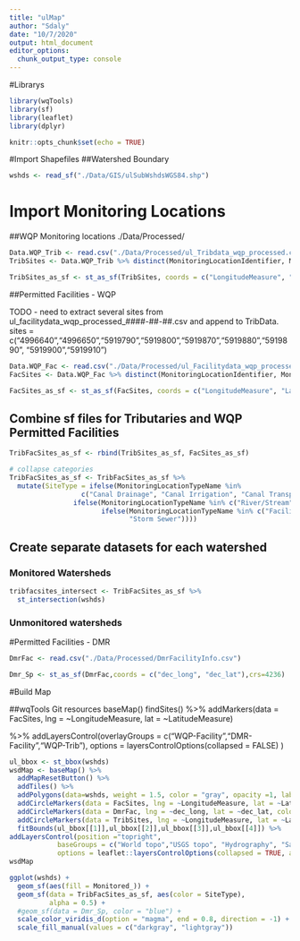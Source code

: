 ```yaml
---
title: "ulMap"
author: "Sdaly"
date: "10/7/2020"
output: html_document
editor_options: 
  chunk_output_type: console
---
```


#Librarys

```r
library(wqTools)
library(sf)
library(leaflet)
library(dplyr)
```

```r
knitr::opts_chunk$set(echo = TRUE)
```

#Import Shapefiles
##Watershed Boundary

```r
wshds <- read_sf("./Data/GIS/ulSubWshdsWGS84.shp")
```

# Import Monitoring Locations
##WQP Monitoring locations
./Data/Processed/
```r
Data.WQP_Trib <- read.csv("./Data/Processed/ul_Tribdata_wqp_processed.csv")
TribSites <- Data.WQP_Trib %>% distinct(MonitoringLocationIdentifier, MonitoringLocationName, MonitoringLocationTypeName, LatitudeMeasure,LongitudeMeasure)

TribSites_as_sf <- st_as_sf(TribSites, coords = c("LongitudeMeasure", "LatitudeMeasure"), crs = 4326, dim = "XY") #CRS = WGS84

```

##Permitted Facilities - WQP

TODO - need to extract several sites from ul_facilitydata_wqp_processed_####-##-##.csv and append to TribData. sites = c("4996640","4996650","5919790","5919800","5919870","5919880","5919890",
"5919900","5919910")

```r
Data.WQP_Fac <- read.csv("./Data/Processed/ul_Facilitydata_wqp_processed.csv")
FacSites <- Data.WQP_Fac %>% distinct(MonitoringLocationIdentifier, MonitoringLocationName, MonitoringLocationTypeName, LatitudeMeasure,LongitudeMeasure)

FacSites_as_sf <- st_as_sf(FacSites, coords = c("LongitudeMeasure", "LatitudeMeasure"), crs = 4326, dim = "XY") #CRS = WGS84

```

## Combine sf files for Tributaries and WQP Permitted Facilities
```r
TribFacSites_as_sf <- rbind(TribSites_as_sf, FacSites_as_sf)

# collapse categories 
TribFacSites_as_sf <- TribFacSites_as_sf %>%
  mutate(SiteType = ifelse(MonitoringLocationTypeName %in% 
                  c("Canal Drainage", "Canal Irrigation", "Canal Transport"), "Canal", 
                ifelse(MonitoringLocationTypeName %in% c("River/Stream", "Stream", "Stream: Ditch"), "Stream",
                       ifelse(MonitoringLocationTypeName %in% c("Facility Industrial", "Facility Other"), "Facility", 
                              "Storm Sewer"))))

```

## Create separate datasets for each watershed
### Monitored Watersheds
```r

tribfacsites_intersect <- TribFacSites_as_sf %>%
  st_intersection(wshds)
```

### Unmonitored watersheds

#Permitted Facilities - DMR
```r
DmrFac <- read.csv("./Data/Processed/DmrFacilityInfo.csv")

Dmr_Sp <- st_as_sf(DmrFac,coords = c("dec_long", "dec_lat"),crs=4236)
```


#Build Map

##wqTools Git resources
baseMap()
findSites()
%>% addMarkers(data = FacSites, lng = ~LongitudeMeasure, lat = ~LatitudeMeasure) 

%>% addLayersControl(overlayGroups = c("WQP-Facility","DMR-Facility","WQP-Trib"),
    options = layersControlOptions(collapsed = FALSE)
  )

```r
ul_bbox <- st_bbox(wshds)
wsdMap <- baseMap() %>% 
  addMapResetButton() %>% 
  addTiles() %>% 
  addPolygons(data=wshds, weight = 1.5, color = "gray", opacity =1, label = ~paste(WS_Name, "--Monitored:", Monitored_,"--WSType",Type),group = "Subwatersheds") %>%
  addCircleMarkers(data = FacSites, lng = ~LongitudeMeasure, lat = ~LatitudeMeasure, color = "", label = ~paste(MonitoringLocationIdentifier), group = "WQP-Facility") %>%
  addCircleMarkers(data = DmrFac, lng = ~dec_long, lat = ~dec_lat, color = "red", label = ~paste(CWPName), group = "DMR-Facility") %>%
  addCircleMarkers(data = TribSites, lng = ~LongitudeMeasure, lat = ~LatitudeMeasure, label = ~paste(MonitoringLocationIdentifier), group = "WQP-Trib") %>%
  fitBounds(ul_bbox[[1]],ul_bbox[[2]],ul_bbox[[3]],ul_bbox[[4]]) %>% 
addLayersControl(position ="topright",
			baseGroups = c("World topo","USGS topo", "Hydrography", "Satellite"),overlayGroups = c("Subwatersheds","DMR-Facility", "WQP-Facility","WQP-Trib"),
			options = leaflet::layersControlOptions(collapsed = TRUE, autoZIndex=FALSE)) 
wsdMap
```

```r
ggplot(wshds) +
  geom_sf(aes(fill = Monitored_)) +
  geom_sf(data = TribFacSites_as_sf, aes(color = SiteType),
          alpha = 0.5) +
  #geom_sf(data = Dmr_Sp, color = "blue") +
  scale_color_viridis_d(option = "magma", end = 0.8, direction = -1) +
  scale_fill_manual(values = c("darkgray", "lightgray"))
```

